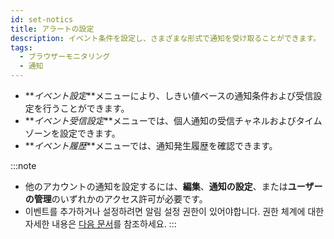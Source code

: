 ```yaml
---
id: set-notics
title: アラートの設定
description: イベント条件を設定し、さまざまな形式で通知を受け取ることができます。
tags:
  - ブラウザーモニタリング
  - 通知
---
```


-   **_イベント設定_**メニューにより、しきい値ベースの通知条件および受信設定を行うことができます。
-   **_イベント受信設定_**メニューでは、個人通知の受信チャネルおよびタイムゾーンを設定できます。
-   **_イベント履歴_**メニューでは、通知発生履歴を確認できます。

:::note

-   他のアカウントの通知を設定するには、**編集**、**通知の設定**、または**ユーザーの管理**のいずれかのアクセス許可が必要です。
-   이벤트를 추가하거나 설정하려면 알림 설정 권한이 있어야합니다. 권한 체계에 대한 자세한 내용은 [다음 문서](../project/project-structure)를 참조하세요.
:::
